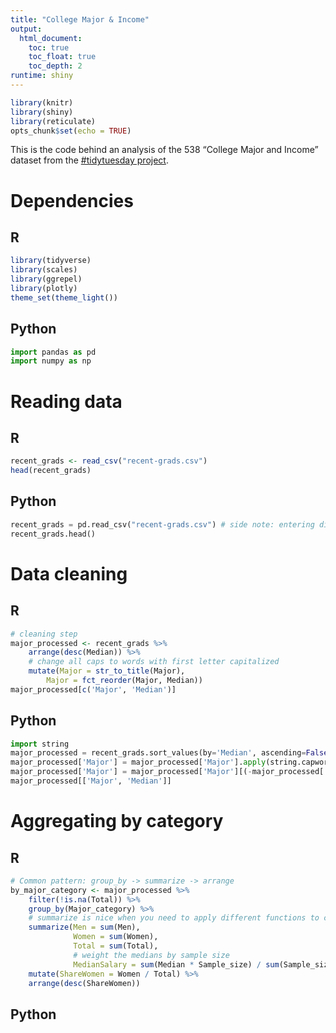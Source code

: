 ```yaml
---
title: "College Major & Income"
output: 
  html_document:
    toc: true
    toc_float: true
    toc_depth: 2
runtime: shiny
---
```


```r
library(knitr)
library(shiny)
library(reticulate)
opts_chunk$set(echo = TRUE)
```

<!-- ## Language {.tabset .tabset-fade} -->

This is the code behind an analysis of the 538 "College Major and Income" dataset from the [#tidytuesday project](https://github.com/rfordatascience/tidytuesday/tree/master/data/2018/2018-10-16).

# Dependencies {.tabset .tabset-fade}

## R

```r
library(tidyverse)
library(scales)
library(ggrepel)
library(plotly)
theme_set(theme_light())
```

## Python

```python
import pandas as pd
import numpy as np
```

# Reading data {.tabset .tabset-fade}

## R

```r
recent_grads <- read_csv("recent-grads.csv")
head(recent_grads)
```

## Python

```python
recent_grads = pd.read_csv("recent-grads.csv") # side note: entering direct raw github url resulted in some parser error.
recent_grads.head()
```

# Data cleaning {.tabset .tabset-fade}

## R

```r
# cleaning step
major_processed <- recent_grads %>%
    arrange(desc(Median)) %>%
    # change all caps to words with first letter capitalized
    mutate(Major = str_to_title(Major), 
        Major = fct_reorder(Major, Median))
major_processed[c('Major', 'Median')]
```

## Python

```python
import string
major_processed = recent_grads.sort_values(by='Median', ascending=False)
major_processed['Major'] = major_processed['Major'].apply(string.capwords)
major_processed['Major'] = major_processed['Major'][(-major_processed['Median']).argsort()]
major_processed[['Major', 'Median']]
```

# Aggregating by category {.tabset .tabset-fade}

## R
```r
# Common pattern: group_by -> summarize -> arrange
by_major_category <- major_processed %>%
    filter(!is.na(Total)) %>%
    group_by(Major_category) %>%
    # summarize is nice when you need to apply different functions to columns
    summarize(Men = sum(Men),
              Women = sum(Women),
              Total = sum(Total),
              # weight the medians by sample size
              MedianSalary = sum(Median * Sample_size) / sum(Sample_size))%>%
    mutate(ShareWomen = Women / Total) %>%
    arrange(desc(ShareWomen))
```

## Python
```python

```

<!-- ## What categories of majors make more money than others? -->

<!-- ```{r} -->
<!-- # visualize the distribution of salary for each major using boxplot -->
<!-- major_processed %>% -->
<!--     # reorder Major_category according to the Median (top -> highest salary) -->
<!--     mutate(Major_category = fct_reorder(Major_category, Median)) %>% -->
<!--     # Major_category as X, Median as y -->
<!--     ggplot(aes(Major_category, Median, fill = Major_category)) + -->
<!--     geom_boxplot() + -->
<!--     # reformats the Median (y) as currency in $ -->
<!--     scale_y_continuous(labels = dollar_format()) + -->
<!--     # since it's hard to read the labels for x axis, flip coords -->
<!--     expand_limits(y = 0) + -->
<!--     coord_flip() +  -->
<!--     theme(legend.position = "none") -->
<!-- ``` -->

<!-- ## What are the highest earning majors?  -->

<!-- ```{r major_highest_earning, fig.width=10} -->
<!-- major_processed %>% -->
<!--     filter(Sample_size >= 100) %>% -->
<!--     head(20) %>% -->
<!--     ggplot(aes(Major, Median, color=Major_category)) + -->
<!--     geom_point() +  -->
<!--     # show intervals (range of salaries) -->
<!--     geom_errorbar(aes(ymin = P25th, ymax = P75th)) + -->
<!--     # geom_point doesn't start at 0 whereas geom_col does -->
<!--     # so need to expand scale to start from 0 -->
<!--     expand_limits(y = 0) +  -->
<!--     scale_y_continuous(labels = dollar_format()) + -->
<!--     coord_flip() + -->
<!--     labs(title = "What are the highest earning majors?",  -->
<!--         subtitle = "Top 20 majors with at least a 100 graduates surveyed. Bars represent the 25th to 75th percentile.", -->
<!--         x = "", -->
<!--         y = "Median salary of graduates") -->
<!-- ``` -->

<!-- ## How does gender breakdown relate to typical earnings? -->

<!-- ```{r} -->
<!-- major_processed %>% -->
<!--     arrange(desc(Total)) %>% -->
<!--     head(20) %>% -->
<!--     mutate(Major = fct_reorder(Major, Total)) %>% -->
<!--     # `gather` will collapse the two columns (Women, Men) into a single Gender column where value is n  -->
<!--     # extra observations are added to df as a consequence -->
<!--     gather(Gender, Number, Women, Men) %>% -->
<!--     ggplot(aes(Major, Number, fill = Gender)) + -->
<!--     scale_y_continuous(labels = comma_format()) + -->
<!--     geom_col() + -->
<!--     coord_flip() -->
<!-- ``` -->

<!-- ```{r fig.width=8} -->
<!-- g <- major_processed %>% -->
<!--     mutate(Major_category = fct_lump(Major_category, 4)) %>%  -->
<!--     # the size gives a sense of what is a outlier or not -->
<!--     ggplot(aes(ShareWomen, Median, color = Major_category, size = Sample_size, label = Major)) + -->
<!--     geom_point() + -->
<!--     scale_x_continuous(labels = percent_format()) + -->
<!--     scale_y_continuous(labels = dollar_format()) + -->
<!--     geom_smooth(aes(group = 1), method = "lm") + -->
<!--     expand_limits(y = 0) -->
<!-- # interactive graph to show each one of the aes -->
<!-- ggplotly(g) -->
<!-- ``` -->

<!-- ```{r} -->
<!-- # every percentage pt a field is male, the expected salary would decrease by 23650 / 100 => ~$237 -->
<!-- major_processed %>% -->
<!--     select(Major, Total, ShareWomen, Sample_size, Median) %>% -->
<!--     # linear model; Median explained by ShareWomen -->
<!--     # weighted linear regression with extra weight param -->
<!--     # it tells lm that for e.g. Petroleum Engr. > Metallurgical Engr. in Sample_size -->
<!--     lm(Median ~ ShareWomen, data = ., weights = Sample_size) %>% -->
<!--     summary() -->
<!-- ``` -->

<!-- ```{r} -->
<!-- # woa there -->
<!-- library(broom) -->
<!-- major_processed %>%  -->
<!--   select(Major, Major_category, Total, ShareWomen, Sample_size, Median) %>%  -->
<!--   # dplyr  -->
<!--   add_count(Major_category) %>%  -->
<!--   filter(n >= 10) %>%  -->
<!--   nest(-Major_category) %>%  -->
<!--   mutate(model = map(data, ~ lm(Median ~ ShareWomen, data = ., weights = Sample_size)), -->
<!--          tidied = map(model, tidy)) %>%  -->
<!--   unnest(tidied) %>%  -->
<!--   filter(term == "ShareWomen") %>%  -->
<!--   arrange(estimate) %>%  -->
<!--   mutate(fdr = p.adjust(p.value, method = "fdr")) -->
<!-- ``` -->

<!-- ### Appendix -->


<!-- ```{r} -->
<!-- major_processed %>% -->
<!--     filter(Sample_size >= 100) %>% -->
<!--     ggplot(aes(Sample_size, Median)) + -->
<!--     geom_point() + -->
<!--     geom_text(aes(label = Major), check_overlap = TRUE, vjust = 1, hjust = 1) + -->
<!--     scale_x_log10() -->
<!-- ``` -->

<!-- ```{r} -->
<!-- # this is so that the rest of the Rmd gets ignored  -->
<!-- knitr::knit_exit() -->
<!-- ``` -->

<!-- Scrap -->

<!-- ```{r} -->
<!-- major_processed %>%  -->
<!--   filter(Sample_size >= 100) %>%  -->
<!--   mutate(IQR = P75th - P25th) %>%  -->
<!--   arrange(desc(IQR)) %>%  -->
<!--   View() -->
<!-- ``` -->


<!-- ## Most common major -->

<!-- What were the most common **majors**? (since there were 173 we're only showing some) -->

<!-- ```{r common_majors, fig.width=10} -->
<!-- major_processed %>% -->
<!--     mutate(Major = fct_reorder(Major, Total)) %>% -->
<!--     arrange(desc(Total)) %>% -->
<!--     head(20) %>% -->
<!--     ggplot(aes(Major, Total, fill = Major_category)) + -->
<!--     geom_col() + -->
<!--     coord_flip() + -->
<!--     scale_y_continuous(labels = comma_format()) + -->
<!--     labs(x = "", -->
<!--         y = "Total # of graduates") -->
<!-- ``` -->

<!-- ## Most common major categories -->

<!-- What major categories were most common? -->

<!-- ```{r} -->
<!-- major_processed %>% -->
<!--     count(Major_category, wt = Total, sort = TRUE) %>% -->
<!--     mutate(Major_category = fct_reorder(Major_category, n)) %>% -->
<!--     ggplot(aes(Major_category, n, fill = Major_category)) + -->
<!--     geom_col() + -->
<!--     coord_flip() + -->
<!--     labs(x = "", -->
<!--         y = "Total # of graduates") + -->
<!--     theme(legend.position = "none") -->
<!-- ``` -->

<!-- ```{r} -->
<!-- # visualize the distribution of salary for each major using bar -->
<!-- major_processed %>% -->
<!--     group_by(Major_category) %>% -->
<!--     summarize(Median = median(Median)) %>% -->
<!--     mutate(Major_category = fct_reorder(Major_category, Median)) %>% -->
<!--     ggplot(aes(Major_category, Median)) + -->
<!--     geom_col() + -->
<!--     scale_y_continuous(labels = dollar_format()) + -->
<!--     coord_flip() -->
<!-- ``` -->

<!-- ## What are the lowest earning majors? -->

<!-- ```{r major_lowest_earning, fig.width=10} -->
<!-- major_processed %>% -->
<!--     filter(Sample_size >= 100) %>% -->
<!--     tail(20) %>% -->
<!--     ggplot(aes(Major, Median, color=Major_category)) + -->
<!--     geom_point() +  -->
<!--     # show intervals (range of salaries) -->
<!--     geom_errorbar(aes(ymin = P25th, ymax = P75th)) + -->
<!--     # geom_point doesn't start at 0 whereas geom_col does -->
<!--     # so need to expand scale to start from 0 -->
<!--     expand_limits(y = 0) +  -->
<!--     coord_flip() + -->
<!--     labs(title = "What are the lowest earning majors?",  -->
<!--         subtitle = "Bottom 20 majors with at least a 100 graduates surveyed. Bars represent the 25th to 75th percentile.", -->
<!--         x = "", -->
<!--         y = "Median salary of graduates") -->
<!-- ``` -->

